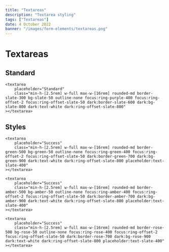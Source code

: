 ```yaml
---
title: "Textareas"
description: "Textarea styling"
tags: ["Textareas"]
date: 4 October 2022
banner: "/images/form-elements/textareas.png"
---
```


# Textareas

## Standard

```html-preview
<textarea
    placeholder="Standard"
    class="min-h-[2.5rem] w-full max-w-[16rem] rounded-md border-slate-300 bg-slate-50 outline-none focus:ring-purple-400 focus:ring-offset-2 focus:ring-offset-slate-50 dark:border-slate-600 dark:bg-slate-800 dark:text-white dark:ring-offset-slate-800"
></textarea>
```

## Styles

```html-preview
<textarea
    placeholder="Success"
    class="min-h-[2.5rem] w-full max-w-[16rem] rounded-md border-green-500 bg-green-50 outline-none focus:ring-green-400 focus:ring-offset-2 focus:ring-offset-slate-50 dark:border-green-700 dark:bg-green-900 dark:text-white dark:ring-offset-slate-800 placeholder:text-slate-400"
></textarea>

<textarea
    placeholder="Success"
    class="min-h-[2.5rem] w-full max-w-[16rem] rounded-md border-amber-500 bg-amber-50 outline-none focus:ring-amber-400 focus:ring-offset-2 focus:ring-offset-slate-50 dark:border-amber-700 dark:bg-amber-900 dark:text-white dark:ring-offset-slate-800 placeholder:text-slate-400"
></textarea>

<textarea
    placeholder="Success"
    class="min-h-[2.5rem] w-full max-w-[16rem] rounded-md border-rose-500 bg-rose-50 outline-none focus:ring-rose-400 focus:ring-offset-2 focus:ring-offset-slate-50 dark:border-rose-700 dark:bg-rose-900 dark:text-white dark:ring-offset-slate-800 placeholder:text-slate-400"
></textarea>

```
